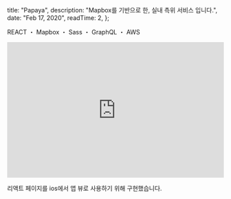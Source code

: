 
  title: "Papaya",
  description: "Mapbox를 기반으로 한, 실내 측위 서비스 입니다.",
  date: "Feb 17, 2020",
  readTime: 2,
};


<p style={{ textAlign: "center", fontFamily: "Rajdhani" }}>
  REACT ・ Mapbox ・ Sass ・ GraphQL ・ AWS
</p>

<div style={{ paddingTop: "2rem" }}>
<iframe width="100%" height="315" src="https://www.youtube.com/embed/s5gBXg1zrHY" title="YouTube video player" frameBorder="0" allow="accelerometer; autoplay; clipboard-write; encrypted-media; gyroscope; picture-in-picture" allowFullScreen></iframe>

</div>

<p
  style={{
    paddingTop: "2rem",
    fontFamily: "seoulNamsanL",
    fontSize: "0.8rem",
    fontWeight: "200",
    textAlign: "center",
  }}
>
  리액트 페이지를 ios에서 앱 뷰로 사용하기 위해 구현했습니다.
  <br />
  <br />
</p>
